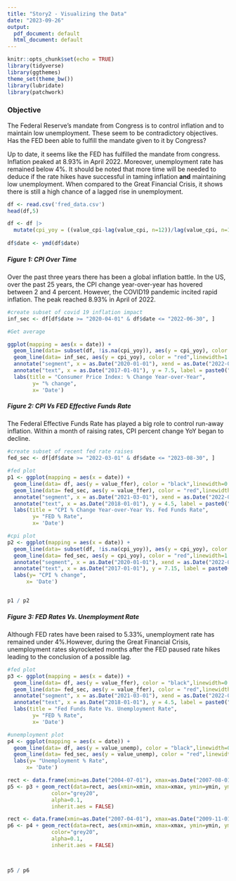---
title: "Story2 - Visualizing the Data"
date: "2023-09-26"
output:
  pdf_document: default
  html_document: default
---

```{r setup, include=FALSE}
knitr::opts_chunk$set(echo = TRUE)
library(tidyverse)
library(ggthemes)
theme_set(theme_bw())
library(lubridate)
library(patchwork)
```

### Objective
  
The Federal Reserve's mandate from Congress is to control inflation and to maintain low unemployment. These seem to be contradictory objectives. Has the FED been able to fulfill the mandate given to it by Congress?
  
Up to date, it seems like the FED has fulfilled the mandate from congress. Inflation peaked at 8.93% in April 2022. Moreover, unemployment rate has remained below 4%. It should be noted that more time will be needed to deduce if the rate hikes have successful in taming inflation **and** maintaining low unemployment. When compared to the Great Financial Crisis, it shows there is still a high chance of a lagged rise in unemployment. 
  

```{r include=FALSE}
df <- read.csv('fred_data.csv')
head(df,5)
```


```{r include=FALSE}
df <- df |>
  mutate(cpi_yoy = ((value_cpi-lag(value_cpi, n=12))/lag(value_cpi, n=12))*100)
  
df$date <- ymd(df$date)
```

##### Figure 1: CPI Over Time
  
Over the past three years there has been a global inflation battle. In the US, over the past 25 years, the CPI change year-over-year has hovered between 2 and 4 percent. However, the COVID19 pandemic incited rapid inflation. The peak reached 8.93% in April of 2022.
  
```{r echo=FALSE, message=FALSE}
#create subset of covid 19 inflation impact
inf_sec <- df[df$date >= "2020-04-01" & df$date <= "2022-06-30", ]

#Get average

ggplot(mapping = aes(x = date)) + 
  geom_line(data= subset(df, !is.na(cpi_yoy)), aes(y = cpi_yoy), color = "black",linewidth=0.8) +
  geom_line(data= inf_sec, aes(y = cpi_yoy), color = "red",linewidth=1.4) +
  annotate("segment", x = as.Date("2020-01-01"), xend = as.Date("2022-04-01"), y = 7.8, yend = max(df$cpi_yoy, na.rm = TRUE), colour = "black") +
  annotate("text", x = as.Date("2017-01-01"), y = 7.5, label = paste0("Peak of ", round(max(df$cpi_yoy, na.rm = TRUE),2),"% in April of 2022")) +
  labs(title = "Consumer Price Index: % Change Year-over-Year",
        y= "% change",
        x= 'Date')
```

##### Figure 2: CPI Vs FED Effective Funds Rate
  
The Federal Effective Funds Rate has played a big role to control run-away inflation. Within a month of raising rates, CPI percent change YoY began to decline.  
  
```{r echo=FALSE}
#create subset of recent fed rate raises
fed_sec <- df[df$date >= "2022-03-01" & df$date <= "2023-08-30", ]

#fed plot
p1 <- ggplot(mapping = aes(x = date)) + 
  geom_line(data= df, aes(y = value_ffer), color = "black",linewidth=0.8) +
  geom_line(data= fed_sec, aes(y = value_ffer), color = "red",linewidth=1.4)+
  annotate("segment", x = as.Date("2021-03-01"), xend = as.Date("2022-03-01"), y = 3.5, yend = 0.2, colour = "black") +
  annotate("text", x = as.Date("2018-01-01"), y = 4.5, label = paste0("FED began raising rates\n in March of 2022")) +
  labs(title = "CPI % Change Year-over-Year Vs. Fed Funds Rate",
        y= "FED % Rate",
        x= 'Date')

#cpi plot
p2 <- ggplot(mapping = aes(x = date)) + 
  geom_line(data= subset(df, !is.na(cpi_yoy)), aes(y = cpi_yoy), color = "black",linewidth=0.8)+
  geom_line(data= fed_sec, aes(y = cpi_yoy), color = "red",linewidth=1.4) +
  annotate("segment", x = as.Date("2020-01-01"), xend = as.Date("2022-04-01"), y = 7.8, yend = max(df$cpi_yoy, na.rm = TRUE), colour = "black") +
  annotate("text", x = as.Date("2017-01-01"), y = 7.15, label = paste0("Peak of ", round(max(df$cpi_yoy, na.rm = TRUE),2),"% in April of 2022"))+
  labs(y= "CPI % change",
      x= 'Date')


p1 / p2
```


##### Figure 3: FED Rates Vs. Unemployment Rate
  
Although FED rates have been raised to 5.33%, unemployment rate has remained under 4%.However, during the Great Financial Crisis, unemployment rates skyrocketed months after the FED paused rate hikes leading to the conclusion of a possible lag. 
```{r echo=FALSE}
#fed plot
p3 <- ggplot(mapping = aes(x = date)) +
  geom_line(data= df, aes(y = value_ffer), color = "black",linewidth=0.8) +
  geom_line(data= fed_sec, aes(y = value_ffer), color = "red",linewidth=1.4)+
  annotate("segment", x = as.Date("2021-03-01"), xend = as.Date("2022-03-01"), y = 3.5, yend = 0.2, colour = "black") +
  annotate("text", x = as.Date("2018-01-01"), y = 4.5, label = paste0("FED began raising rates\n in March of 2022")) +
  labs(title = "Fed Funds Rate Vs. Unemployment Rate",
        y= "FED % Rate",
        x= 'Date')

#unemployment plot
p4 <- ggplot(mapping = aes(x = date)) +
  geom_line(data= df, aes(y = value_unemp), color = "black",linewidth=0.8)+
  geom_line(data= fed_sec, aes(y = value_unemp), color = "red",linewidth=1.4) +
  labs(y= "Unemployment % Rate",
      x= 'Date')

rect <- data.frame(xmin=as.Date("2004-07-01"), xmax=as.Date("2007-08-01"), ymin=-Inf, ymax=Inf)
p5 <- p3 + geom_rect(data=rect, aes(xmin=xmin, xmax=xmax, ymin=ymin, ymax=ymax),
              color="grey20",
              alpha=0.1,
              inherit.aes = FALSE)

rect <- data.frame(xmin=as.Date("2007-04-01"), xmax=as.Date("2009-11-01"), ymin=-Inf, ymax=Inf)
p6 <- p4 + geom_rect(data=rect, aes(xmin=xmin, xmax=xmax, ymin=ymin, ymax=ymax),
              color="grey20",
              alpha=0.1,
              inherit.aes = FALSE)



p5 / p6
```

